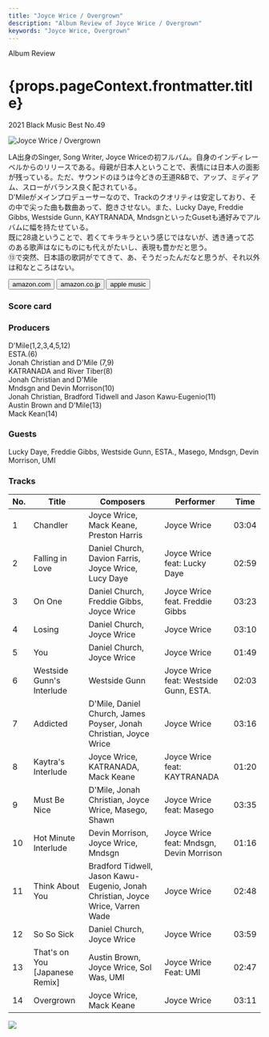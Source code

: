 ```yaml
---
title: "Joyce Wrice / Overgrown"
description: "Album Review of Joyce Wrice / Overgrown"
keywords: "Joyce Wrice, Overgrown"
---
```





<p className="largeP">Album Review</p>
<h1 className="h1--no--margin">{props.pageContext.frontmatter.title}</h1>
<p className="largeP">
  <Link to="/best50/2021/">2021 Black Music Best No.49</Link>
</p>

<Row  className="image-card-group">
	<Column colMd={3} colLg={4} noGutterMdLeft="">
       <ImageCard>

![Joyce Wrice / Overgrown](../../images/cd/joycewrice1L.jpg)

</ImageCard>
	</Column>
	<Column colMd={4} colLg={8} noGutterMdLeft="">
	<p>
		LA出身のSinger, Song Writer, Joyce Wriceの初フルバム。自身のインディレーベルからのリリースである。母親が日本人ということで、表情には日本人の面影が残っている。ただ、サウンドのほうは今どきの王道R&Bで、アップ、ミディアム、スローがバランス良く配されている。
		<br/>D'Mileがメインプロデューサーなので、Trackのクオリティは安定しており、その中で尖った曲も数曲あって、飽きさせない。また、Lucky Daye, Freddie Gibbs, Westside Gunn, KAYTRANADA, MndsgnといったGusetも通好みでアルバムに幅を持たせている。
		<br/>既に28歳ということで、若くてキラキラという感じではないが、透き通って芯のある歌声はなにものにも代えがたいし、表現も豊かだと思う。
		<br/>⑬で突然、日本語の歌詞がでてきて、あ、そうだったんだなと思うが、それ以外は和なところはない。
	</p>
	<div>
	  <Button className="button-right-mergin"  href="https://amzn.to/2V1CKI5" renderIcon={ArrowUpRight} size='sm' kind='primary'>
      amazon.com
    </Button>
    <Button className="button-right-mergin"  href="https://amzn.to/3Ao1cng" renderIcon={ArrowUpRight} size='sm' kind='secondary'>
      amazon.co.jp
    </Button>
		<Button className="button-right-mergin"  href="https://geo.music.apple.com/us/album/overgrown/1554528971?itsct=music_box_link&itscg=30200&at=11lcug&ct=albums_overgrown&ls=1&app=music" renderIcon={ArrowUpRight} size='sm' kind='tertiary'>
      apple music
    </Button>
	</div>
	</Column>
</Row>
<Row >
	<Column colMd={4} colLg={4} noGutterMdLeft="">
<div>
  <h3>Score card</h3>
	<SliderJS1 value="5" />
  <SliderJS2 value="1" />
	<SliderJS3 value="1" />
  <SliderJS4 value="9" />
</div>
</Column>
<Column colMd={8} colLg={8} noGutterMdLeft="">
<div>
<h3>Producers</h3>
<p>
	D'Mile(1,2,3,4,5,12)
	<br/>ESTA.(6)
	<br/>Jonah Christian and D'Mile (7,9)
	<br/>KATRANADA and River Tiber(8)
	<br/>Jonah Christian and D'Mile
	<br/>Mndsgn and Devin Morrison(10)
	<br/>Jonah Christian, Bradford Tidwell and Jason Kawu-Eugenio(11)
	<br/>Austin Brown and D'Mile(13)
	<br/>Mack Kean(14)
</p>
<h3>Guests</h3>
<p>
	Lucky Daye, Freddie Gibbs, Westside Gunn, ESTA., Masego, Mndsgn, Devin Morrison, UMI
</p>
</div>
</Column>
</Row>

<h3>Tracks</h3>

| No. | Title                          | Composers                                                                       | Performer                                | Time  |
| --- | ------------------------------ | ------------------------------------------------------------------------------- | ---------------------------------------- | ----- |
| 1   | Chandler                       | Joyce Wrice, Mack Keane, Preston Harris                                         | Joyce Wrice                              | 03:04 |
| 2   | Falling in Love                | Daniel Church, Davion Farris, Joyce Wrice, Lucy Daye                            | Joyce Wrice feat: Lucky Daye             | 02:59 |
| 3   | On One                         | Daniel Church, Freddie Gibbs, Joyce Wrice                                       | Joyce Wrice feat. Freddie Gibbs          | 03:23 |
| 4   | Losing                         | Daniel Church, Joyce Wrice                                                      | Joyce Wrice                              | 03:10 |
| 5   | You                            | Daniel Church, Joyce Wrice                                                      | Joyce Wrice                              | 01:49 |
| 6   | Westside Gunn's Interlude      | Westside Gunn                                                                   | Joyce Wrice feat: Westside Gunn, ESTA.   | 02:03 |
| 7   | Addicted                       | D'Mile, Daniel Church, James Poyser, Jonah Christian, Joyce Wrice               | Joyce Wrice                              | 03:16 |
| 8   | Kaytra's Interlude             | Joyce Wrice, KATRANADA, Mack Keane                                              | Joyce Wrice feat: KAYTRANADA             | 01:20 |
| 9   | Must Be Nice                   | D'Mile, Jonah Christian, Joyce Wrice, Masego, Shawn                             | Joyce Wrice feat: Masego                 | 03:35 |
| 10  | Hot Minute Interlude           | Devin Morrison, Joyce Wrice, Mndsgn                                             | Joyce Wrice feat: Mndsgn, Devin Morrison | 01:16 |
| 11  | Think About You                | Bradford Tidwell, Jason Kawu-Eugenio, Jonah Christian, Joyce Wrice, Varren Wade | Joyce Wrice                              | 02:48 |
| 12  | So So Sick                     | Daniel Church, Joyce Wrice                                                      | Joyce Wrice                              | 03:59 |
| 13  | That's on You [Japanese Remix] | Austin Brown, Joyce Wrice, Sol Was, UMI                                         | Joyce Wrice Feat: UMI                    | 02:47 |
| 14  | Overgrown                      | Joyce Wrice, Mack Keane                                                         | Joyce Wrice                              | 03:11 |

<p>
	<a href="//ck.jp.ap.valuecommerce.com/servlet/referral?sid=2249009&pid=887196625" rel="nofollow">
		<img src="//ad.jp.ap.valuecommerce.com/servlet/gifbanner?sid=2249009&pid=887196625" border="0" /></a>
</p>
